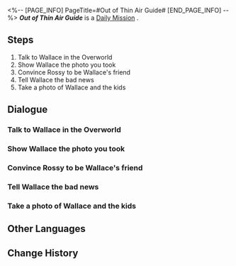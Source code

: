 <%-- [PAGE_INFO]
PageTitle=#Out of Thin Air Guide#
[END_PAGE_INFO] --%>
{{Stub|Dialogue.}}
{{Mission Infobox
|id            = 3010202
|title         = 
|image         = <!--Mission Out of Thin Air Guide.png-->
|type          = Daily
|event_name    = 
|chapter       = 
|requirements  = 
|summary       = <!--official mission summary from Fate's Atlas-->
|characters    = Rossy; Trailblazer; Wallace
|startLocation = [[<!--starting world-->]] - [[<!--starting area-->]]
|world         = <!--starting world-->
|area          = <!--starting area-->
|prev          = 
|next          = 
|rewards       = Credit*5,000
}}
'''''Out of Thin Air Guide''''' is a [[Daily Mission]]<!--in [world]-->.

==Steps==
# Talk to Wallace in the Overworld
# Show Wallace the photo you took
# Convince Rossy to be Wallace's friend
# Tell Wallace the bad news
# Take a photo of Wallace and the kids

<!--
==Gameplay Notes==

--><!--
==Trial Character==

-->
==Dialogue==
{{Stub Dialogue}}
===Talk to Wallace in the Overworld===
{{Mission Description|type=daily|location=<!--to be added-->|Wallace in the Administrative District seems to be worried about something...<br />As one helpful Trailblazer, you plan to ask how he has been lately.}}
{{Dialogue Start}}
:{{tx}}
{{Dialogue End}}

===Show Wallace the photo you took===
{{Mission Description|type=daily|location=<!--to be added-->|update|Wallace is worried because he does not have many good friends.<br />You helped Wallace take a photo &mdash; It looks good. Show it to him.}}
{{Dialogue Start}}
:{{tx}}
{{Dialogue End}}

===Convince Rossy to be Wallace's friend===
{{Mission Description|type=daily|location=<!--to be added-->|update|Wallace is worried because he does not have many good friends.<br />He wants to be friends with the rich heir, Rossy, and would like you to talk to him &mdash; You decide to help him the whole way through.}}
{{Dialogue Start}}
:{{tx}}
{{Dialogue End}}

===Tell Wallace the bad news===
{{Mission Description|type=daily|location=<!--to be added-->|update|Rossy does not want to be Wallace's friend due to reasons.<br />What a piece of bad news... Go back to Wallace to explain the situation.}}
{{Dialogue Start}}
:{{tx}}
{{Dialogue End}}

===Take a photo of Wallace and the kids===
{{Mission Description|type=daily|location=<!--to be added-->|update|Wallace is worried because he does not have many good friends.<br />He has a plan to make more friends, and the first step is to have a photo taken.}}
{{Dialogue Start}}
:{{tx}}
{{Dialogue End}}

==Other Languages==
{{Other Languages
|en   = Out of Thin Air Guide
|zhs  = 无中生友指南
|zht  = 無中生友指南
|ja   = 責任転嫁指南
|ko   = 뜬금없는 조언
|es   = Guía para hacer amigos de la nada
|fr   = L'argent n'achète pas tout
|ru   = Руководство по перекладыванию ответственности
|th   = คู่มือการผูกมิตร
|vi   = Hướng Dẫn Từ Không Thành Có
|de   = Freunde aus heiterem Himmel
|id   = Panduan Kambing Hitam
|pt   = Guia Que Surgiu do Nada
}}

==Change History==
{{Change History|1.0}}

